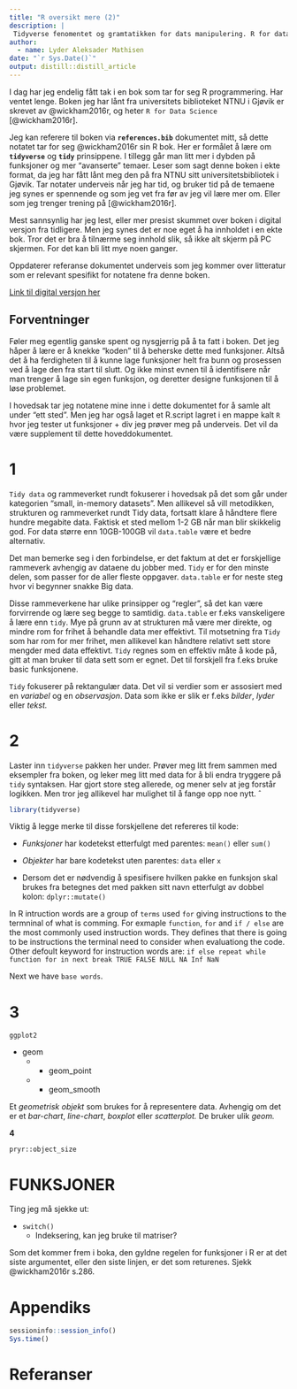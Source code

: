 ```yaml
---
title: "R oversikt mere (2)"
description: |
 Tidyverse fenomentet og gramtatikken for dats manipulering. R for datascience boken til Hardley er tema. 
author:
  - name: Lyder Aleksader Mathisen
date: "`r Sys.Date()`"
output: distill::distill_article
---
```










I dag har jeg endelig fått tak i en bok som tar for seg R programmering. Har ventet lenge. Boken jeg har lånt fra universitets biblioteket NTNU i Gjøvik er skrevet av @wickham2016r, og heter `R for Data Science` [@wickham2016r]. 

Jeg kan referere til boken via **`references.bib`** dokumentet mitt, så dette notatet tar for seg @wickham2016r sin R bok. Her er formålet å lære om **`tidyverse`** og **`tidy`** prinsippene. I tillegg går man litt mer i dybden på funksjoner og mer "avanserte" temaer. Leser som sagt denne boken i ekte format, da jeg har fått lånt meg den på fra NTNU sitt universitetsbibliotek i Gjøvik. Tar notater underveis når jeg har tid, og bruker tid på de temaene jeg synes er spennende og som jeg vet fra før av jeg vil lære mer om. Eller som jeg trenger trening på [@wickham2016r]. 

Mest sannsynlig har jeg lest, eller mer presist skummet over boken i digital versjon fra tidligere. Men jeg synes det er noe eget å ha innholdet i en ekte bok. Tror det er bra å tilnærme seg innhold slik, så ikke alt skjerm på PC skjermen. For det kan bli litt mye noen ganger. 

Oppdaterer referanse dokumentet underveis som jeg kommer over litteratur som er relevant spesifikt for notatene fra denne boken. 

[Link til digital versjon her](https://r4ds.had.co.nz/)

## Forventninger 

Føler meg egentlig ganske spent og nysgjerrig på å ta fatt i boken. Det jeg håper å lære er å knekke "koden" til å beherske dette med funksjoner. Altså det å ha ferdigheten til å kunne lage funksjoner helt fra bunn og prosessen ved å lage den fra start til slutt. Og ikke minst evnen til å identifisere når man trenger å lage sin egen funksjon, og deretter designe funksjonen til å løse problemet. 

I hovedsak tar jeg notatene mine inne i dette dokumentet for å samle alt under "ett sted". Men jeg har også laget et R.script lagret i en mappe kalt `R` hvor jeg tester ut funksjoner + div jeg prøver meg på underveis. Det vil da være supplement til dette hoveddokumentet. 


# **1**


`Tidy data ` og rammeverket rundt fokuserer i hovedsak på det som går under kategorien "small, in-memory datasets". Men allikevel så vill metodikken, strukturen og rammeverket rundt Tidy data, fortsatt klare å håndtere flere hundre megabite data. Faktisk et sted mellom 1-2 GB når man blir skikkelig god. 
For data større enn 10GB-100GB vil `data.table` være et bedre alternativ.

Det man bemerke seg i den forbindelse, er det faktum at det er forskjellige rammeverk avhengig av dataene du jobber med. `Tidy` er for den minste delen, som passer for de aller fleste oppgaver. `data.table` er for neste steg hvor vi begynner snakke Big data. 

Disse rammeverkene har ulike prinsipper og "regler", så det kan være forvirrende og lære seg begge to samtidig. `data.table` er f.eks vanskeligere å lære enn `tidy`. Mye på grunn av at strukturen må være mer direkte, og mindre rom for frihet å behandle data mer effektivt. Til motsetning fra `Tidy` som har rom for mer frihet, men allikevel kan håndtere relativt sett store mengder med data effektivt. 
`Tidy` regnes som en effektiv måte å kode på, gitt at man bruker til data sett som er egnet. Det til forskjell fra f.eks bruke basic funksjonene. 

`Tidy` fokuserer på rektangulær data. Det vil si verdier som er assosiert med en *variabel* og en *observasjon*. 
Data som ikke er slik er f.eks *bilder*, *lyder* eller *tekst.* 

# **2**

Laster inn `tidyverse` pakken her under. Prøver meg litt frem sammen med eksempler fra boken, og leker meg litt med data for å bli endra tryggere på `tidy` syntaksen. Har gjort store steg allerede, og mener selv at jeg forstår logikken. Men tror jeg allikevel har mulighet til å fange opp noe nytt. 
ˆ
```r
library(tidyverse)
```


Viktig å legge merke til disse forskjellene det refereres til kode: 

* *Funksjoner* har kodetekst etterfulgt med parentes: `mean()` eller `sum()`

* *Objekter* har bare kodetekst uten parentes: `data` eller `x`

* Dersom det er nødvendig å spesifisere hvilken pakke en funksjon skal brukes fra betegnes det med pakken sitt navn etterfulgt av dobbel kolon: `dplyr::mutate()`

In R intruction words are a group of `terms` used `for` giving instructions to the termninal of what is comming. For exmaple `function`, `for` and `if / else` are the most commonly used instruction words. They defines that there is going to be instructions the terminal need to consider when evaluationg the code. Other defoult keyword for instruction words are: 
`if else repeat while function for in next break TRUE FALSE NULL NA Inf NaN`

Next we have `base words`. 



# **3**

`ggplot2`


- geom 
  - + geom_point
  - + geom_smooth
  
Et *geometrisk objekt* som brukes for å representere data. Avhengig om det er et *bar-chart*, *line-chart*, *boxplot* eller *scatterplot.* De bruker ulik *geom.* 


**4**


`pryr::object_size`




# FUNKSJONER


Ting jeg må sjekke ut:

* `switch()` 
  + Indeksering, kan jeg bruke til matriser? 
  
  

Som det kommer frem i boka, den gyldne regelen for funksjoner i R er at det siste argumentet, eller den siste linjen, er det som returenes. Sjekk @wickham2016r s.286. 


















# Appendiks

```r
sessioninfo::session_info()
Sys.time()
```
















# Referanser 

  
  






  


















